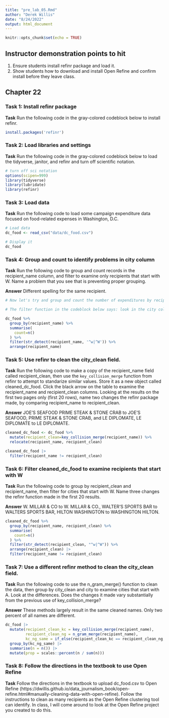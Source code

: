 ```yaml
---
title: "pre_lab_05.Rmd"
author: "Derek Willis"
date: "8/24/2022"
output: html_document
---
```


```r
knitr::opts_chunk$set(echo = TRUE)
```

## Instructor demonstration points to hit
1. Ensure students install refinr package and load it.
2. Show students how to download and install Open Refine and confirm install before they leave class.


## Chapter 22

### Task 1: Install refinr package
**Task** Run the following code in the gray-colored codeblock below to install refinr.

```r
install.packages('refinr')
```

### Task 2: Load libraries and settings
**Task** Run the following code in the gray-colored codeblock below to load the tidyverse, janitor, and refinr and  turn off scientific notation.  
```r
# turn off sci notation
options(scipen=999)
library(tidyverse)
library(lubridate)
library(refinr)
```

### Task 3: Load data

**Task** Run the following code to load some campaign expenditure data focused on food-related expenses in Washington, D.C.

```r
# Load data
dc_food <- read_csv("data/dc_food.csv")

# Display it
dc_food
```

### Task 4: Group and count to identify problems in city column

**Task** Run the following code to group and count records in the recipient_name column, and filter to examine only recipients that start with W. Name a problem that you see that is preventing proper grouping.

**Answer** Different spelling for the same recipient. 

```r
# Now let's try and group and count the number of expenditures by recipient. To make it a bit more manageable, let's use another string function from `stringr` and filter for recipients that start with the uppercase "W" or lowercase "w" using the function `str_detect()` with a regular expression.  

# The filter function in the codeblock below says: look in the city column, and pluck out any value that starts with (the "^" symbol means "starts with") a lowercase "w" OR (the vertical "|", called a pipe, means OR) an uppercase "W". 

dc_food %>%
  group_by(recipient_name) %>%
  summarise(
    count=n()
  ) %>%
  filter(str_detect(recipient_name, '^w|^W')) %>% 
  arrange(recipient_name)
```

### Task 5: Use refinr to clean the city_clean field.

**Task** Run the following code to make a copy of the recipient_name field called recipient_clean, then use the `key_collision_merge` function from refinr to attempt to standarize similar values. Store it as a new object called cleaned_dc_food.  Click the black arrow on the table to examine the recipient_name and recipient_clean columns.  Looking at the results on the first two pages only (first 20 rows), name two changes the refinr package made, by comparing recipient_name to recipient_clean.

**Answer** JOE'S SEAFOOD PRIME STEAK & STONE CRAB to JOE'S SEAFOOD, PRIME STEAK & STONE CRAB, and LE DIPLOMATE, LE DIPLOMATE to LE DIPLOMATE. 

```r
cleaned_dc_food <- dc_food %>%
  mutate(recipient_clean=key_collision_merge(recipient_name)) %>%
  relocate(recipient_name, recipient_clean)

cleaned_dc_food |> 
  filter(recipient_name != recipient_clean)
```

### Task 6: Filter cleaned_dc_food to examine recipients that start with W

**Task** Run the following code to group by recipient_clean and recipient_name, then filter for cities that start with W. Name three changes the refinr function made in the first 20 results.

**Answer** W. MILLAR & CO to W. MILLAR & CO., WALTER'S SPORTS BAR to WALTERS SPORTS BAR, HILTON WASHINGTON to WASHINGTON HILTON. 

```r
cleaned_dc_food %>%
  group_by(recipient_name, recipient_clean) %>%
  summarise(
    count=n()
  ) %>%
  filter(str_detect(recipient_clean, "^w|^W")) %>%
  arrange(recipient_clean) |> 
  filter(recipient_name != recipient_clean)
```

### Task 7: Use a different refinr method to clean the city_clean field.

**Task** Run the following code to use the n_gram_merge() function to clean the data, then group by city_clean and city to examine cities that start with A. Look at the differences. Does the changes it made vary substantially from the previous use of key_collision_merge?

**Answer** These methods largely result in the same cleaned names. Only two percent of all names are different. 

```r
dc_food |> 
  mutate(recipient_clean_kc = key_collision_merge(recipient_name), 
         recipient_clean_ng = n_gram_merge(recipient_name),
         kc_ng_same = if_else(recipient_clean_kc == recipient_clean_ng, 1, 0)) |> 
  group_by(kc_ng_same) |> 
  summarise(n = n()) |> 
  mutate(prop = scales::percent(n / sum(n)))
```
### Task 8: Follow the directions in the textbook to use Open Refine

**Task** Follow the directions in the textbook to upload dc_food.csv to Open Refine (https://dwillis.github.io/data_journalism_book/open-refine.html#manually-cleaning-data-with-open-refine). Follow the instructions to clean as many recipients as the Open Refine clustering tool can identify. In class, I will come around to look at the Open Refine project you created to do this.
